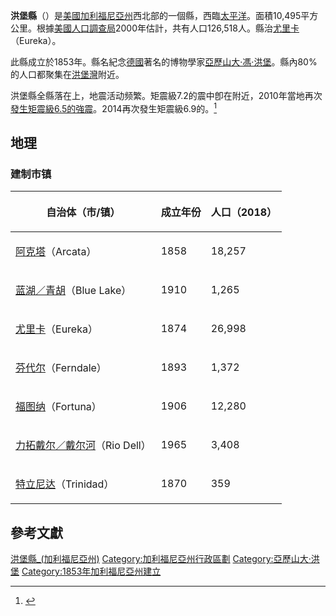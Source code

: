 {{Otheruses|洪堡縣|subject=美國加利福尼亞州的一個縣|other=同名的縣}}
{{Infobox U.S. County
| county           = 洪堡縣
| state            = 加利福尼亞州 
| en county           = Humboldt County
| en state            = California
| seal             = Humboldt County ca seal.jpg 
| map              = Map of California highlighting Humboldt County.svg
| map size         = 225 
| founded          = 1853年5月12日<ref>Kerr, J.M. - ''The Codes of California''. - 1905. - p.1043.</ref> 
| seat             = [[尤里卡_(加利福尼亞州)|尤里卡]] 
| largest city     = 尤里卡
| area_total_sq_mi = 4052 
| area_land_sq_mi  = 3572 
| area_water_sq_mi = 480 
| area percentage  = 11.84% 
| census yr        = 2000
| pop              = 126518 
| density_km2      = 14
| time zone        = Pacific 
| UTC offset       = -8 
| DST offset       = -7 
| web              = www.co.humboldt.ca.us
|}}
'''洪堡縣'''（{{lang-en|Humboldt County}}）是[[美國|美國]][[加利福尼亞州|加利福尼亞州]]西北部的一個縣，西臨[[太平洋|太平洋]]。面積10,495平方公里。根據[[美國人口調查局|美國人口調查局]]2000年估計，共有人口126,518人。縣治[[尤里卡_(加利福尼亞州)|尤里卡]]（Eureka）。

此縣成立於1853年。縣名紀念[[德國|德國]]著名的博物學家[[亞歷山大·馮·洪堡|亞歷山大·馮·洪堡]]。縣內80%的人口都聚集在[[洪堡灣|洪堡灣]]附近。

洪堡縣全縣落在{{link-en|门多西诺断层断裂带|Mendocino Fracture Zone}}上，地震活动频繁。矩震級7.2的{{link-en|1992年门多西诺角地震|1992 Cape Mendocino earthquakes}}震中卽在附近，2010年當地再次[[2010年尤里卡地震|發生矩震級6.5的強震]]。2014再次發生矩震級6.9的{{illm|2014年芬代尔地震|WD=Q98912057|lt=芬代尔地震}}。<ref>{{Cite web |url=http://html.rhhz.net/dqwlxb/2015-1-194.htm |title=2014年3月10日加州西北岸''M''<sub>w<sub>6.9级地震震源破裂过程 |access-date=2020-09-04 |archive-date=2020-01-09 |archive-url=https://web.archive.org/web/20200109074929/http://html.rhhz.net/dqwlxb/2015-1-194.htm |dead-url=no }}</ref>

==地理==
===建制市镇===
{| class="wikitable sortable" style="margin:auto;"
! 自治体（市/镇）
! 成立年份
! 人口（2018）
|-
| [[阿克塔|阿克塔]]（Arcata）
| 1858
| 18,257
|-
| [[蓝湖_(加利福尼亚州)|蓝湖／青胡]]（Blue Lake）
| 1910
| 1,265
|-
| [[尤里卡_(加利福尼亚州)|尤里卡]]（Eureka）
| 1874
| 26,998
|-
| [[芬代尔_(加利福尼亚州)|芬代尔]]（Ferndale）
| 1893
| 1,372
|-
| [[福图纳_(加利福尼亚州)|福图纳]]（Fortuna）
| 1906
| 12,280
|-
| [[力拓戴尔_(加利福尼亚州)|力拓戴尔／戴尔河]]（Rio Dell）
| 1965
| 3,408
|-
| [[特立尼达_(加利福尼亚州)|特立尼达]]（Trinidad）
| 1870
| 359
|}

== 參考文獻 ==

{{reflist}}

{{洪堡縣 (加利福尼亞州)}}
{{California}}

{{DEFAULTSORT:Humboldt County}}
[[Category:洪堡縣_(加利福尼亞州)|]]
[[Category:加利福尼亞州行政區劃|Category:加利福尼亞州行政區劃]]
[[Category:亞歷山大·洪堡|Category:亞歷山大·洪堡]]
[[Category:1853年加利福尼亞州建立|Category:1853年加利福尼亞州建立]]